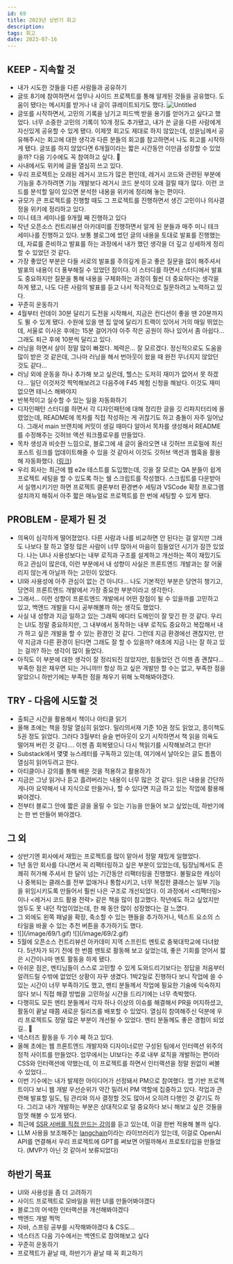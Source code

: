 ```yaml
---
id: 69
title: 2023년 상반기 회고
description:
tags: 회고
date: 2023-07-16
---
```



## KEEP - 지속할 것

- 내가 시도한 것들을 다른 사람들과 공유하기
- 글또 8기에 참여하면서 업무나 사이드 프로젝트를 통해 알게된 것들을 공유했다. 도움이 됐다는 메시지를 받거나 내 글이 큐레이트되기도 했다.
![Untitled](/image/69/Untitled.png)
- 글또를 시작하면서, 고민의 기록을 남기고 피드백 받을 용기를 얻어가고 싶다고 했었다. 너무 소중한 고민의 기록이 10개 정도 추가됐고, 내가 쓴 글을 다른 사람에게 자신있게 공유할 수 있게 됐다. 이제껏 회고도 제대로 하지 않았는데, 성윤님께서 공유해주시는 회고에 대한 생각과 다른 분들의 회고를 참고하면서 나도 회고를 시작하게 됐다. 글또를 하지 않았다면 6개월이라는 짧은 시간동안 이만큼 성장할 수 있었을까? 다음 기수에도 꼭 참여하고 싶다. 🙂
- 사내에서도 위키에 글을 열심히 쓰고 있다.
- 우리 프로젝트는 오래된 레거시 코드가 많은 편인데, 레거시 코드와 관련된 부분에 기능을 추가하려면 기능 개발보다 레거시 코드 분석이 오래 걸릴 때가 많다. 이런 코드를 분석할 일이 있으면 분석한 내용을 위키에 정리해 놓는 편이다.
- 규모가 큰 프로젝트를 진행할 때도 그 프로젝트를 진행하면서 생긴 고민이나 의사결정을 위키에 정리하고 있다.
- 미니 테크 세미나를 9개월 째 진행하고 있다
- 작년 오픈소스 컨트리뷰션 아카데미를 진행하면서 알게 된 분들과 매주 미니 테크 세미나를 진행하고 있다. 보통 블로그에 썼던 글의 내용을 토대로 발표를 진행했는데, 자료를 준비하고 발표를 하는 과정에서 내가 했던 생각을 더 깊고 상세하게 정리할 수 있었던 것 같다.
- 가장 좋았던 부분은 다들 서로의 발표를 주의깊게 듣고 좋은 질문을 많이 해주셔서 발표의 내용이 더 풍부해질 수 있었던 점이다. 이 스터디를 하면서 스터디에서 발표도 중요하지만 질문을 통해 내용을 구체화하는 과정이 훨씬 더 중요하다는 생각을 하게 됐고, 나도 다른 사람의 발표를 듣고 나서 적극적으로 질문하려고 노력하고 있다.
- 꾸준히 운동하기
- 4월부터 런데이 30분 달리기 도전을 시작해서, 지금은 컨디션이 좋을 땐 20분까지도 뛸 수 있게 됐다. 수원에 있을 땐 집 앞에 달리기 트랙이 있어서 거의 매일 뛰었는데, 서울로 이사온 후에는 15분 걸어가야 아주 작은 공원이 하나 있어서 좀 아쉽다… 그래도 퇴근 후에 10분씩 달리고 있다.
- 러닝을 하면서 살이 정말 많이 빠졌다. 체력은… 잘 모르겠다. 정신적으로도 도움을 많이 받은 것 같은데, 그나마 러닝을 해서 번아웃이 왔을 때 완전 무너지지 않았던 것도 같다…
- 러닝 외에 운동을 하나 추가해 보고 싶은데, 헬스는 도저히 재미가 없어서 못 하겠다… 일단 이것저것 찍먹해보려고 다음주에 F45 체험 신청을 해놨다. 이것도 재미없으면 테니스 해봐야지
- 반복적이고 실수할 수 있는 일을 자동화하기
- 디자인패턴 스터디를 하면서 각 디자인패턴에 대해 정리한 글을 깃 리파지터리에 올렸었는데, README에 목차를 직접 작성하는 게 귀찮기도 하고 충돌이 자주 일어났다. 그래서 main 브랜치에 커밋이 생길 때마다 알아서 목차를 생성해서 README를 수정해주는 깃허브 액션 워크플로우를 만들었다.
- 목차 생성과 비슷한 느낌으로, 블로그에 새 글이 올라오면 내 깃허브 프로필에 최신 포스트 링크를 업데이트해줄 수 있을 것 같아서 이것도 깃허브 액션과 웹훅을 활용해 자동화했다. ([링크](https://www.oooooroblog.com/posts/66-make-recent-post-list-to-my-profile))
- 우리 회사는 최근에 웹 e2e 테스트를 도입했는데, 깃을 잘 모르는 QA 분들이 쉽게 프로젝트 세팅을 할 수 있도록 하는 쉘 스크립트를 작성했다. 스크립트를 다운받아서 실행시키기만 하면 프로젝트 클론부터 환경변수 세팅과 VSCode 확장 프로그램 설치까지 해줘서 아주 짧은 매뉴얼로 프로젝트를 한 번에 세팅할 수 있게 됐다.

## PROBLEM - 문제가 된 것

- 의욕이 심각하게 떨어졌었다. 다른 사람과 나를 비교하면 안 된다는 걸 알지만 그래도 나보다 잘 하고 열정 많은 사람이 너무 많아서 마음이 힘들었던 시기가 잠깐 있었다. 나는 UI나 사용성보다는 내부 로직과 구조를 설계하고 개선하는 쪽이 재밌기도 하고 관심이 많은데, 이런 부분에서 내 성향이 사실은 프론트엔드 개발과는 잘 어울리지 않는게 아닐까 하는 고민이 있었다.
- UI와 사용성에 아주 관심이 없는 건 아니다… 나도 기본적인 부분은 당연히 챙기고, 당연히 프론트엔드 개발에서 가장 중요한 부분이라고 생각한다.
- 그래서… 이런 성향이 프론트엔드 개발에서 어떤 장점이 될 수 있을까를 고민하고 있고, 백엔드 개발을 다시 공부해볼까 하는 생각도 했었다.
- 사실 내 성향과 지금 일하고 있는 그래픽 에디터 도메인이 잘 맞긴 한 것 같다. 우리는 UI도 정말 중요하지만, 그 내부에서 동작하는 내부 로직도 중요하고 복잡해서 내가 하고 싶은 개발을 할 수 있는 환경인 것 같다. 그런데 지금 환경에선 괜찮지만, 만약 지금과 다른 환경이 된다면 그래도 잘 할 수 있을까? 애초에 지금 나는 잘 하고 있는 걸까? 하는 생각이 많이 들었다.
- 아직도 이 부분에 대한 생각이 잘 정리되진 않았지만, 힘들었던 건 이젠 좀 괜찮다… 부족한 점은 채우면 되는 거니까!!! 항상 하고 싶은 개발만 할 수는 없고, 부족한 점을 알았으니 하반기에는 부족한 점을 채우기 위해 노력해봐야겠다.

## TRY - 다음에 시도할 것

- 출퇴근 시간을 활용해서 책이나 아티클 읽기
- 올해 초에는 책을 정말 열심히 읽었다. 밀리의서재 기준 10권 정도 읽었고, 종이책도 5권 정도 읽었다. 그러다 3월부터 슬슬 번아웃이 오기 시작하면서 책 읽을 의욕도 떨어져 버린 것 같다…. 이젠 좀 회복됐으니 다시 책읽기를 시작해보려고 한다!
- Substack에서 몇몇 뉴스레터를 구독하고 있는데, 여기에서 날아오는 글도 틈틈이 열심히 읽어두려고 한다.
- 아티클이나 강의를 통해 배운 것을 적용하고 활용하기
- 지금은 그냥 읽거나 듣고 흘려버리는 내용이 너무 많은 것 같다. 읽은 내용을 간단하게나마 요약해서 내 지식으로 만들거나, 할 수 있다면 지금 하고 있는 작업에 활용해 봐야겠다.
- 전부터 블로그 안에 짧은 글을 올릴 수 있는 기능을 만들어 보고 싶었는데, 하반기에는 한 번 만들어 봐야겠다.

## 그 외

- 상반기엔 회사에서 재밌는 프로젝트를 많이 맡아서 정말 재밌게 일했었다.
- 1년 동안 회사를 다니면서 꼭 리팩터링하고 싶은 부분이 있었는데, 팀장님께서도 흔쾌히 허가해 주셔서 한 달이 넘는 기간동안 리팩터링을 진행했다. 불필요한 캐싱이나 중복되는 클래스를 전부 없애거나 통합시키고, 너무 복잡한 클래스는 일부 기능을 위임시키도록 만들어서 훨씬 나은 구조로 개선되었다. 이 과정에서 \<리팩터링\>이나 \<레거시 코드 활용 전략\> 같은 책을 많이 참고했다. 작년에도 하고 싶었지만 엄두도 못 내던 작업이었는데, 한 해 동안 많이 성장했다는 걸 느꼈다.
- 그 외에도 왼쪽 패널을 확장, 축소할 수 있는 핸들을 추가하거나, 텍스트 요소의 스타일을 바꿀 수 있는 추천 버튼을 추가하기도 했다.
- <div style={{display: 'flex', gap: '8px'}}>![](/image/69/1.gif) ![](/image/69/2.gif)</div>
- 5월에 오픈소스 컨트리뷰션 아카데미 지역 스프린트 멘토로 충북대학교에 다녀왔다. 5년차가 되기 전에 한 번쯤 멘토로 활동해 보고 싶었는데, 좋은 기회를 얻어서 짧은 시간이나마 멘토 활동을 하게 됐다.
- 아쉬운 점은, 멘티님들이 스스로 고민할 수 있게 도와드리기보다는 정답을 처음부터 알려드릴 수밖에 없었던 상황이 자꾸 생겼다. 1박2일로 진행하다 보니 작업에 쓸 수 있는 시간이 너무 부족하기도 했고, 멘티 분들께서 작업에 필요한 기술에 익숙하지 않다 보니 직접 해결 방법을 고민하실 시간을 드리기에는 너무 촉박했다.
- 다행히도 모든 멘티 분들께서 각자 하나 이상의 이슈를 해결해서 PR을 머지하셨고, 활동이 끝날 때쯤 새로운 릴리즈를 배포할 수 있었다. 열심히 참여해주신 덕분에 우리 프로젝트도 정말 많은 부분이 개선될 수 있었다. 멘티 분들께도 좋은 경험이 되었길.. 🙏
- 넥스터즈 활동을 두 기수 째 하고 있다.
- 올해 초에는 웹 프론트엔드 개발자와 디자이너로만 구성된 팀에서 인터랙션 위주의 정적 사이트를 만들었다. 업무에서는 UI보다는 주로 내부 로직을 개발하는 편이라 CSS와 인터랙션에 약했는데, 이 프로젝트를 하면서 인터랙션을 정말 원없이 써볼 수 있었다…
- 이번 기수에는 내가 발제한 아이디어가 선정돼서 PM으로 참여했다. 앱 기반 프로젝트이다 보니 웹 개발 우선순위가 약간 밀려서 PM 역할에 집중하고 있다. 작업과 관련해 발표할 일도, 팀 관리와 의사 결정할 것도 많아서 오히려 다행인 것 같기도 하다. 그리고 내가 개발하는 부분은 상대적으로 덜 중요하다 보니 해보고 싶은 것들을 맘껏 해볼 수 있게 됐다.
- 최근에 [SSR 서버를 직접 만드는 강의](https://www.udemy.com/course/server-side-rendering-with-react-and-redux/)를 듣고 있는데, 이걸 한번 적용해 볼까 싶다.
- LLM 사용을 보조해주는 [langchain](https://github.com/hwchase17/langchainjs)이라는 라이브러리가 있는데, 이걸로 OpenAI API를 연결해서 우리 프로젝트에 GPT를 써보면 어떨까해서 프로토타입을 만들었다. (MVP가 아닌 것 같아서 보류되었다)

## 하반기 목표

- UI와 사용성을 좀 더 고려하기
- 사이드 프로젝트로 모바일을 위한 UI를 만들어봐야겠다
- 블로그의 어색한 인터랙션을 개선해봐야겠다
- 백엔드 개발 찍먹
- 자바, 스프링 공부를 시작해봐야겠다 & CS도…
- 넥스터즈 다음 기수에서는 백엔드로 참여해보고 싶다
- 꾸준히 운동하기
- 프로젝트가 끝날 때, 하반기가 끝날 때 꼭 회고하기


